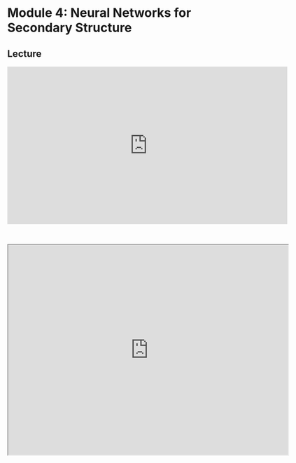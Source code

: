 # Module 4: Neural Networks for Secondary Structure

## Lecture

<iframe width="640" height="360" src="https://www.youtube.com/embed/Xush61POE9s?si=5DNvueDe_q4q50Yc" title="YouTube video player" frameborder="0" allow="accelerometer; autoplay; clipboard-write; encrypted-media; gyroscope; picture-in-picture; web-share" referrerpolicy="strict-origin-when-cross-origin" allowfullscreen></iframe>

<br>

<iframe src="https://drive.google.com/file/d/15quvdaTxUXO3BvMdScVfpvoXDblFWfXE/preview" width="640" height="480" allow="autoplay"></iframe>
